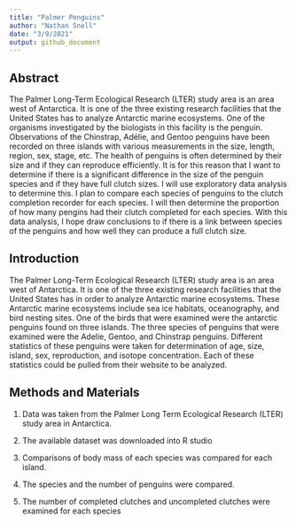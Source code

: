 ```yaml
---
title: "Palmer Penguins"
author: "Nathan Snell"
date: "3/9/2021"
output: github_document
---
```


## Abstract

The Palmer Long-Term Ecological Research (LTER) study area is an area west of Antarctica. It is one of the three existing research facilities that the United States has to analyze Antarctic marine ecosystems. One of the organisms investigated by the biologists in this facility is the penguin. Observations of the Chinstrap, Adélie, and Gentoo penguins have been recorded on three islands with various measurements in the size, length, region, sex, stage, etc. The health of penguins is often determined by their size and if they can reproduce efficiently. It is for this reason that I want to determine if there is a significant difference in the size of the penguin species and if they have full clutch sizes. I will use exploratory data analysis to determine this. I plan to compare each species of penguins to the clutch completion recorder for each species. I will then determine the proportion of how many pengins had their clutch completed for each species. With this data analysis, I hope draw conclusions to if there is a link between species of the penguins and how well they can produce a full clutch size.   

## Introduction

The Palmer Long-Term Ecological Research (LTER) study area is an area west of Antarctica. It is one of the three existing research facilities that the United States has in order to analyze Antarctic marine ecosystems. These Antarctic marine ecosystems include sea ice habitats, oceanography, and bird nesting sites. One of the birds that were examined were the antarctic penguins found on three islands. The three species of penguins that were examined were the Adelie, Gentoo, and Chinstrap penguins. Different statistics of these penguins were taken for determination of age, size, island, sex, reproduction, and isotope concentration. Each of these statistics could be pulled from their website to be analyzed.      

## Methods and Materials

1. Data was taken from the Palmer Long Term Ecological Research (LTER) study area in Antarctica.

2. The available dataset was downloaded into R studio

3. Comparisons of body mass of each species was compared for each island.

4. The species and the number of penguins were compared.

5. The number of completed clutches and uncompleted clutches were examined for each species
